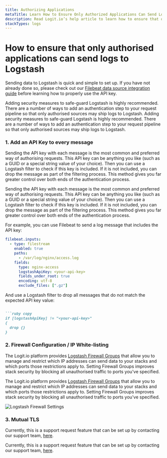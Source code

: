 ```yaml
---
title: Authorizing Applications
metaTitle: Learn How to Ensure Only Authorized Applications Can Send Logs
description: Read Logit.io’s help article to learn how to ensure that only authorized applications can send logs to Logstash
stackTypes: logs
---
```


# How to ensure that only authorised applications can send logs to Logstash

Sending data to Logstash is quick and simple to set up. 
If you have not already done so, please check out 
our [Filebeat data source integration guide](/integrations/filebeat) before 
learning how to properly use the API key.

Adding security measures to safe-guard Logstash is highly recommended. 
There are a number of ways to add an authentication step to your request 
pipeline so that only authorised sources may ship logs to Logstash.
Adding security measures to safe-guard Logstash is highly recommended. 
There are a number of ways to add an authentication step to your request 
pipeline so that only authorised sources may ship logs to Logstash.

### 1. Add an API Key to every message

Sending the API key with each message is the most common and preferred way of authorising requests. 
This API key can be anything you like (such as a GUID or a special string value of your choice). 
Then you can use a Logstash filter to check if this key is included. If it is not included, 
you can drop the message as part of the filtering process. This method gives you far greater 
control over both ends of the authentication process.

Sending the API key with each message is the most common and preferred way of authorising requests. 
This API key can be anything you like (such as a GUID or a special string value of your choice). 
Then you can use a Logstash filter to check if this key is included. If it is not included, 
you can drop the message as part of the filtering process. This method gives you far greater 
control over both ends of the authentication process.

For example, you can use Filebeat to send a log message that includes the API key:

```yml copy
filebeat.inputs:
  - type: filestream
    enabled: true
    paths:
      - /var/log/nginx/access.log
    fields:
      type: nginx-access
      logstashApiKey: <your-api-key>
      fields_under_root: true
      encoding: utf-8
      exclude_files: [".gz"]
```


And use a Logstash filter to drop all messages that do not match the expected API key value:

```ruby copy

```ruby copy
if [logstashApiKey] != "<your-api-key>" 
{ 
  drop {} 
}
```


### 2. Firewall Configuration / IP White-listing

The Logit.io platform provides [Logstash Firewall Groups](/log-management/ingestion-pipeline/configuration/configure-logstash-firewall) that 
allow you to manage and restrict which IP addresses can send data to your 
stacks and which ports those restrictions apply to. Setting Firewall Groups 
improves stack security by blocking all unauthorised traffic to ports you've specified.

The Logit.io platform provides [Logstash Firewall Groups](/log-management/ingestion-pipeline/configuration/configure-logstash-firewall) that 
allow you to manage and restrict which IP addresses can send data to your 
stacks and which ports those restrictions apply to. Setting Firewall Groups 
improves stack security by blocking all unauthorised traffic to ports you've specified.

![Logstash Firewall Settings](@/images/help/log-management/security/logstash-firewall-setting.png)

### 3. Mutual TLS

Currently, this is a support request feature that can be set up 
by contacting our support team, [here](https://logit.io/about-us/contact-us/).

Currently, this is a support request feature that can be set up 
by contacting our support team, [here](https://logit.io/about-us/contact-us/).